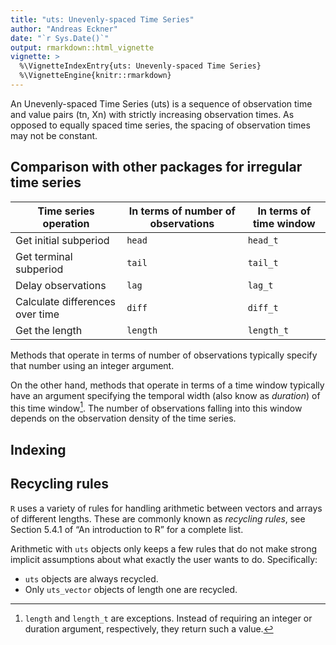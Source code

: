 ```yaml
---
title: "uts: Unevenly-spaced Time Series"
author: "Andreas Eckner"
date: "`r Sys.Date()`"
output: rmarkdown::html_vignette
vignette: >
  %\VignetteIndexEntry{uts: Unevenly-spaced Time Series}
  %\VignetteEngine{knitr::rmarkdown}
---
```


An Unevenly-spaced Time Series (uts) is a sequence of observation time and value pairs (tn, Xn) with strictly increasing observation times. As opposed to equally spaced time series, the spacing of observation times may not be constant.

## Comparison with other packages for irregular time series

| Time series operation           | In terms of number of observations | In terms of time window |
|---------------------------------|------------------------------------|-------------------------|
| Get initial subperiod           | `head` | `head_t` |
| Get terminal subperiod          | `tail` | `tail_t` |
| Delay observations              | `lag` | `lag_t` |
| Calculate differences over time | `diff` | `diff_t` |
| Get the length                  | `length` | `length_t` |

Methods that operate in terms of number of observations typically specify that number using an integer argument.

On the other hand, methods that operate in terms of a time window typically have an argument specifying the temporal width (also know as *duration*) of this time window[^1]. The number of observations falling into this window depends on the observation density of the time series.

[^1]: `length` and `length_t` are exceptions. Instead of requiring an integer or duration argument, respectively, they return such a value.

## Indexing



## Recycling rules

`R` uses a variety of rules for handling arithmetic between vectors and arrays of different lengths. These are commonly known as *recycling rules*, see Section 5.4.1 of "An introduction to R" for a complete list.

Arithmetic with `uts` objects only keeps a few rules that do not make strong implicit assumptions about what exactly the user wants to do. Specifically:

* `uts` objects are always recycled.
* Only `uts_vector` objects of length one are recycled.
